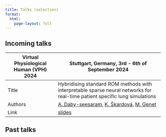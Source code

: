 ```yaml
---
title: Talks (selection)
format:
  html:
    page-layout: full
---
```


## Incoming talks

+----------------------------------------+-------------------------------------------------------------------------------------+
| Virtual Physiological Human (VPH) 2024 | Stuttgart, Germany, 3rd - 6th of September 2024                                     |
+========================================+=====================================================================================+
| Title                                  | Hybridising standard ROM methods with interpretable sparse neural networks          |
|                                        |for real-time patient specific lung simulations                                      |
+----------------------------------------+-------------------------------------------------------------------------------------+
| Authors                                | <a href="index.qmd">A. Daby-seesaram<a>,                                            |
|                                        | <a href="https://m3disim.saclay.inria.fr/people/katerina-skardova/">K. Škardová<a>, |
|                                        | <a href="https://m3disim.saclay.inria.fr/people/martin-genet/">M. Genet<a>          |
+----------------------------------------+-------------------------------------------------------------------------------------+
| Link                                   | <a href="Resources/Documents/Presentations/VPH2024/main.html">slides<a>             |
+----------------------------------------+-------------------------------------------------------------------------------------+



## Past talks